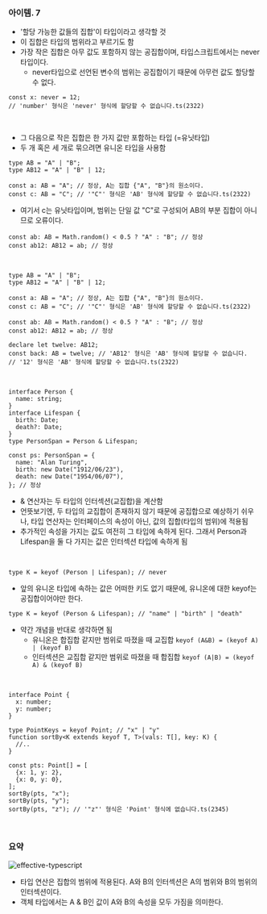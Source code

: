 ### 아이템. 7

- '할당 가능한 값들의 집합'이 타입이라고 생각할 것
- 이 집합은 타입의 범위라고 부르기도 함
- 가장 작은 집합은 아무 값도 포함하지 않는 공집합이며, 타입스크립트에서는 never타입이다.
  - never타입으로 선언된 변수의 범위는 공집합이기 때문에 아무런 값도 할당할 수 없다.

```TS
const x: never = 12;
// 'number' 형식은 'never' 형식에 할당할 수 없습니다.ts(2322)
```

<br />

- 그 다음으로 작은 집합은 한 가지 값만 포함하는 타입 (=유닛타입)
- 두 개 혹은 세 개로 묶으려면 유니온 타입을 사용함

```TS
type AB = "A" | "B";
type AB12 = "A" | "B" | 12;

const a: AB = "A"; // 정상, A는 집합 {"A", "B"}의 원소이다.
const c: AB = "C"; // '"C"' 형식은 'AB' 형식에 할당할 수 없습니다.ts(2322)
```

- 여기서 c는 유닛타입이며, 범위는 단일 값 "C"로 구성되어 AB의 부분 집합이 아니므로 오류이다.

```TS
const ab: AB = Math.random() < 0.5 ? "A" : "B"; // 정상
const ab12: AB12 = ab; // 정상
```

<br />

```TS
type AB = "A" | "B";
type AB12 = "A" | "B" | 12;

const a: AB = "A"; // 정상, A는 집합 {"A", "B"}의 원소이다.
const c: AB = "C"; // '"C"' 형식은 'AB' 형식에 할당할 수 없습니다.ts(2322)

const ab: AB = Math.random() < 0.5 ? "A" : "B"; // 정상
const ab12: AB12 = ab; // 정상

declare let twelve: AB12;
const back: AB = twelve; // 'AB12' 형식은 'AB' 형식에 할당할 수 없습니다.
// '12' 형식은 'AB' 형식에 할당할 수 없습니다.ts(2322)
```

<br />

```TS
interface Person {
  name: string;
}
interface Lifespan {
  birth: Date;
  death?: Date;
}
type PersonSpan = Person & Lifespan;

const ps: PersonSpan = {
  name: "Alan Turing",
  birth: new Date("1912/06/23"),
  death: new Date("1954/06/07"),
}; // 정상
```

- & 연산자는 두 타입의 인터섹션(교집합)을 계산함
- 언뜻보기엔, 두 타입의 교집합이 존재하지 않기 때문에 공집합으로 예상하기 쉬우나, 타입 연산자는 인터페이스의 속성이 아닌, 값의 집합(타입의 범위)에 적용됨
- 추가적인 속성을 가지는 값도 여전히 그 타입에 속하게 된다. 그래서 Person과 Lifespan을 둘 다 가지는 값은 인터섹션 타입에 속하게 됨

<br />

```TS
type K = keyof (Person | Lifespan); // never
```

- 앞의 유니온 타입에 속하는 값은 어떠한 키도 없기 때문에, 유니온에 대한 keyof는 공집합이어야만 한다.

```TS
type K = keyof (Person & Lifespan); // "name" | "birth" | "death"
```

- 약간 개념을 반대로 생각하면 됨
  - 유니온은 합집합 같지만 범위로 따졌을 때 교집합
    `keyof (A&B) = (keyof A) | (keyof B)`
  - 인터섹션은 교집합 같지만 범위로 따졌을 때 합집합
    `keyof (A|B) = (keyof A) & (keyof B)`

<br />

```TS
interface Point {
  x: number;
  y: number;
}

type PointKeys = keyof Point; // "x" | "y"
function sortBy<K extends keyof T, T>(vals: T[], key: K) {
  //..
}

const pts: Point[] = [
  {x: 1, y: 2},
  {x: 0, y: 0},
];
sortBy(pts, "x");
sortBy(pts, "y");
sortBy(pts, "z"); // '"z"' 형식은 'Point' 형식에 없습니다.ts(2345)
```

<br />

### 요약

![effective-typescript](../images/effective-typescript-item7.jpeg)

- 타입 연산은 집합의 범위에 적용된다. A와 B의 인터섹션은 A의 범위와 B의 범위의 인터섹션이다.
- 객체 타입에서는 A & B인 값이 A와 B의 속성을 모두 가짐을 의미한다.
